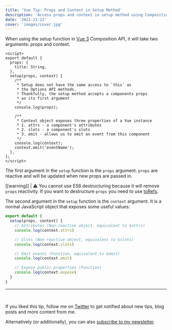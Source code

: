 ```yaml
---
title: 'Vue Tip: Props and Context in Setup Method'
description: 'Access props and context in setup method using Composition API in Vue 3'
date: '2021-11-13'
cover: 'images/cover.jpg'
---
```


When using the setup function in [Vue 3](https://v3.vuejs.org/) Composition API, it will take two arguments: props and context.

```vue
<script>
export default {
  props: {
    title: String,
  },
  setup(props, context) {
    /**
     * Setup does not have the same access to `this` as
     * the Options API methods.
     * Thankfully, the setup method accepts a components props
     * as its first argument
     */
    console.log(props);

    /**
     * Context object exposes three properties of a Vue instance
     * 1. attrs - a component's attributes
     * 2. slots - a component's slots
     * 3. emit - allows us to emit an event from this component
     */
    console.log(context);
    context.emit('eventName');
  },
};
</script>
```

The first argument in the `setup` function is the `props` argument. `props` are reactive and will be updated when new props are passed in.

[[warning]]
| ⚠️ You cannot use ES6 destructuring because it will remove `props` reactivity. If you want to destructure `props` you need to use [toRefs](https://v3.vuejs.org/guide/reactivity-fundamentals.html#destructuring-reactive-state).

The second argument in the `setup` function is the `context` argument. It is a normal JavaScript object that exposes some useful values:

```js
export default {
  setup(props, context) {
    // Attributes (Non-reactive object, equivalent to $attrs)
    console.log(context.attrs)

    // Slots (Non-reactive object, equivalent to $slots)
    console.log(context.slots)

    // Emit events (Function, equivalent to $emit)
    console.log(context.emit)

    // Expose public properties (Function)
    console.log(context.expose)
  }
}
```

---
<br/>

If you liked this tip, follow me on [Twitter](https://twitter.com/mokkapps) to get notified about new tips, blog posts and more content from me.

Alternatively (or additionally), you can also [subscribe to my newsletter](https://mokkapps.de/newsletter).
